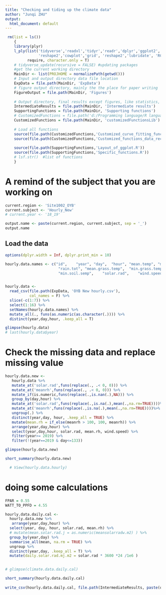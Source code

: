 ---
title: "Checking and tiding up the climate data"
author: "Junqi ZHU"
output:
  html_document: default
---

```{r, warning=FALSE, echo=FALSE, tidy=TRUE, error=FALSE, message=FALSE}
 rm(list = ls())
    {
    library(plyr)
    l_ply(list('tidyverse','readxl','tidyr','readr','dplyr','ggplot2','broom','ggthemes','plotly','purrr',
               'reshape2','cowplot','grid', 'reshape2','lubridate', 'RColorBrewer', 'datacheck'), 
          require, character.only = T)
    # tidyverse_update(recursive = FALSE) #updating packages
    #get the current working directory
    MainDir <- list(PROJHOME = normalizePath(getwd()))
    # Input and output directory data file location
    ExpData = file.path(MainDir, 'ExpData')
    # figure output directory, mainly the the place for paper writing 
    FigureOutput = file.path(MainDir, 'Figures')
    
    # Output directory, final results except figures, like statistics, and intermediate data set
    IntermediateResults = file.path(MainDir, 'Intermediate results')  
    SupportingFunctions = file.path(MainDir, 'Supporting functions')
    # CustomizedFunctions = file.path('d:/Programming language/R language/Customized function library/')
    CustomizedFunctions = file.path(MainDir, 'customizedFunctionsLib')
    
    # Load all functions
    source(file.path(CustomizedFunctions,'Customized_curve_fitting_functions.R'))
    source(file.path(CustomizedFunctions,'Customized_functions_data_reconstruction.R'))
    
    source(file.path(SupportingFunctions,'Layout_of_ggplot.R'))
    source(file.path(SupportingFunctions,'Specific_functions.R'))
    # lsf.str()  #list of functions
    } 
```

# A remind of the subject that you are working on
```{r}
current.region <- 'Site1002_OYB'
current.subject <- 'Hourly_New'
# current.year <- '18_19'

output.name <- paste(current.region, current.subject, sep = '_')
output.name

```

## Load the data
```{r, warning=FALSE, echo=FALSE, error=FALSE, message=FALSE}
options(dplyr.width = Inf, dplyr.print_min = 10)

hourly.data.names <- c("id",	"year",	"day",	"hour",	"mean.temp", "meanrh", "mean.leaf.wetness",
                        "rain.tot", "mean.grass.temp",	"min.grass.temp",	"mean.soil.temp", 
                        "min.soil.semp",	"solar.rad",	"wind.speed",	"wind.dir",	"pet")


hourly.data <- 
  read_csv(file.path(ExpData, 'OYB New hourly.csv'), 
           col_names = F) %>% 
  slice(-c(1:7)) %>% 
  select(1:16) %>%
  setNames(hourly.data.names) %>% 
  mutate_all(., funs(as.numeric(as.character(.)))) %>% 
  distinct(year,day,hour, .keep_all = T) 

glimpse(hourly.data)
# last(hourly.data$year)

```

# Check the missing data and replace missing value
```{r, fig.width=15, fig.height=25,echo=FALSE}
 

hourly.data.new <- 
   hourly.data %>% 
   mutate_at('solar.rad',funs(replace(., .< 0, 0))) %>% 
   mutate_at('meanrh',funs(replace(., .< 0, 0))) %>% 
   mutate_if(is.numeric,funs(replace(.,is.nan(.),NA))) %>% 
   group_by(day,hour) %>%
   mutate_at('solar.rad',funs(replace(.,is.na(.),mean(.,na.rm=TRUE))))%>%
   mutate_at('meanrh',funs(replace(.,is.na(.),mean(.,na.rm=TRUE))))%>%
   ungroup(.) %>% 
   distinct(year,day, hour, .keep_all = TRUE) %>% 
   mutate(mean.rh = if_else(meanrh > 100, 100, meanrh)) %>% 
   arrange(year,day,hour) %>% 
   select(year,day,hour, solar.rad, mean.rh, wind.speed) %>% 
   filter(year>= 2019) %>% 
   filter(!(year==2019 & day<=133))

glimpse(hourly.data.new)

short_summary(hourly.data.new)  

  # View(hourly.data.hourly)
```


# doing some calculations
```{r, fig.width=15, fig.height=25,echo=FALSE}
 
FPAR = 0.55
WATT_TO_PPFD = 4.55

hourly.data.daily.cal <-
  hourly.data.new %>% 
   arrange(year,day,hour) %>% 
  select(year, day, hour, solar.rad, mean.rh) %>% 
  # mutate(mean.solar.rad.j = as.numeric(meansolarradw.m2) ) %>% 
  group_by(year,day) %>% 
  summarise_all(mean, na.rm = TRUE) %>% 
  ungroup %>% 
  distinct(year,day, .keep_all = T) %>% 
  mutate(daily.solar.rad.mj.m2 = solar.rad * 3600 *24 /1e6 )

  
# glimpse(climate.data.daily.cal)

short_summary(hourly.data.daily.cal)  
     
write_csv(hourly.data.daily.cal, file.path(IntermediateResults, paste(output.name, '.daily.cal.csv',sep = '')))
  
```
